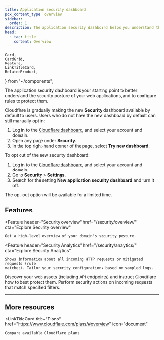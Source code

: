 ```yaml
---
title: Application security dashboard
pcx_content_type: overview
sidebar:
  order: 1
description: The application security dashboard helps you understand the current security posture of your web applications and allows you configure different security rules for those applications.
head:
  - tag: title
    content: Overview
---
```


	Card,
	CardGrid,
	Feature,
	LinkTitleCard,
	RelatedProduct,
} from "~/components";

The application security dashboard is your starting point to better understand the security posture of your web applications, and to configure rules to protect them.

<Card title="New dashboard experience" icon="rocket">

Cloudflare is gradually making the new **Security** dashboard available by default to users. Users who do not have the new dashboard by default can still manually opt in:

1. Log in to the [Cloudflare dashboard](https://dash.cloudflare.com), and select your account and domain.
2. Open any page under **Security**.
3. In the top right-hand corner of the page, select **Try new dashboard**.

To opt out of the new security dashboard:

1. Log in to the [Cloudflare dashboard](https://dash.cloudflare.com), and select your account and domain.
2. Go to **Security** > **Settings**.
3. Search for the setting **New application security dashboard** and turn it off.

The opt-out option will be available for a limited time.

</Card>

## Features

<Feature
	header="Security overview"
	href="/security/overview/"
	cta="Explore Security overview"
>
	Get a high-level overview of your domain's security posture.
</Feature>

<Feature
	header="Security Analytics"
	href="/security/analytics/"
	cta="Explore Security Analytics"
>
	Shows information about all incoming HTTP requests or mitigated requests (rule
	matches). Tailor your security configurations based on sampled logs.
</Feature>

<Feature header="Web assets" href="/security/web-assets/">
	Discover your web assets (including API endpoints) and instruct Cloudflare how
	to best protect them.
</Feature>

<Feature header="Security rules" href="/security/rules/">
	Perform security actions on incoming requests that match specified filters.
</Feature>

---

## More resources

<CardGrid>

<LinkTitleCard
	title="Plans"
	href="https://www.cloudflare.com/plans/#overview"
	icon="document"
>
	Compare available Cloudflare plans
</LinkTitleCard>

</CardGrid>

